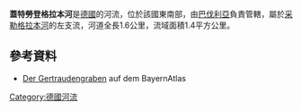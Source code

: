 {{Coord|49.943751|N|9.610802|E|display=title}}

'''蓋特勞登格拉本河'''是[[德國|德國]]的河流，位於該國東南部，由[[巴伐利亞|巴伐利亞]]負責管轄，屬於[[采勒格拉本河_(美因河支流)|采勒格拉本河]]的左支流，河道全長1.6公里，流域面積1.4平方公里。

==參考資料==
* [http://geoportal.bayern.de/bayernatlas/default?lon=4328956.5&lat=5536286.0&zoom=10&base=951 Der Gertraudengraben] auf dem BayernAtlas

{{Germany-geo-stub}}
[[Category:德國河流|Category:德國河流]]